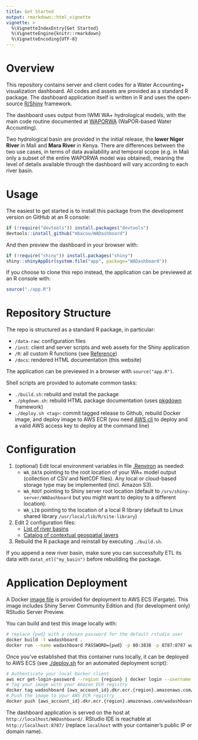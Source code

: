 ```yaml
---
title: Get Started
output: rmarkdown::html_vignette
vignette: >
  %\VignetteIndexEntry{Get Started}
  %\VignetteEngine{knitr::rmarkdown}
  %\VignetteEncoding{UTF-8}
---
```



# Overview

This repository contains server and client codes for a Water Accounting+ visualization dashboard. All codes and assets are provided as a standard R package. The dashboard application itself is written in R and uses the open-source [R/Shiny](https://shiny.rstudio.com/) framework.

The dashboard uses output from IWMI WA+ hydrological models, with the main code routine documented at [WAPORWA](https://github.com/wateraccounting/WAPORWA) (WaPOR-based Water Accounting).

Two hydrological basin are provided in the initial release, the **lower Niger River** in Mali and **Mara River** in Kenya. There are differences between the two use cases, in terms of data availability and temporal scope (e.g. in Mali only a subset of the entire WAPORWA model was obtained), meaning the level of details available through the dashboard will vary according to each river basin.

# Usage

The easiest to get started is to install this package from the development version on GitHub at an R console:

```r
if (!require("devtools")) install.packages("devtools")
devtools::install_github("mbacou/WADashboard")
```

And then preview the dashboard in your browser with:

```r
if (!require("shiny")) install.packages("shiny")
shiny::shinyAppDir(system.file("app", package="WADashboard"))
```

If you choose to clone this repo instead, the application can be previewed at an R console with:

```r
source("./app.R")
```

# Repository Structure

The repo is structured as a standard R package, in particular:

- `/data-raw`: configuration files
- `/inst`: client and server scripts and web assets for the Shiny application
- `/R`: all custom R functions (see [Reference](../reference/))
- `/docs`: rendered HTML documentation (this website)

The application can be previewed in a browser with `source("app.R")`.

Shell scripts are provided to automate common tasks: 

- `./build.sh`: rebuild and install the package
- `./pkgdown.sh`: rebuild HTML package documentation (uses [pkgdown](https://pkgdown.r-lib.org/) framework)
- `./deploy.sh <tag>`: commit tagged release to Github, rebuild Docker image, and deploy image to AWS ECR (you need [AWS cli](https://aws.amazon.com/cli/) to deploy and a valid AWS access key to deploy at the command line)


# Configuration

1. (optional) Edit local environment variables in file [.Renviron](https://github.com/mbacou/WADashboard/blob/main/.Renviron.deploy) as needed:
    -  `WA_DATA` pointing to the root location of your WA+ model output (collection of CSV and NetCDF files). Any local or cloud-based storage type may be implemented (incl. Amazon S3).
    - `WA_ROOT` pointing to Shiny server root location (default to `/srv/shiny-server/WADashboard` but you might want to deploy to a different location).
    - `WA_LIB` pointing to the location of a local R library (default to Linux shared library `/usr/local/lib/R/site-library`)  

2. Edit 2 configuration files:
    - [List of river basins](https://github.com/mbacou/WADashboard/blob/main/data-raw/json/iso3.json)
    - [Catalog of contextual geospatial layers](https://github.com/mbacou/WADashboard/blob/main/data-raw/json/LAYERS.json)  
    
3. Rebuild the R package and reinstall by executing `./build.sh`.

If you append a new river basin, make sure you can successfully ETL its data with `datat_etl("my_basin")` before rebuilding the package.


# Application Deployment

A Docker [image file](https://github.com/mbacou/WADashboard/blob/main/Dockerfile) is provided for deployment to AWS ECS (Fargate). This image includes Shiny Server Community Edition and (for development only) RStudio Server Preview.

You can build and test this image locally with:

```sh
# replace {pwd} with a chosen password for the default rstudio user
docker build -t wadashboard .
docker run --name wadashboard PASSWORD={pwd} -p 80:3838 -p 8787:8787 wadashboard
```

Once you've established that this container runs locally, it can be deployed to AWS ECS (see [./deploy.sh](https://github.com/mbacou/WADashboard/blob/main/deploy.sh) for an automated deployment script):

```sh
# Authenticate your local Docker client
aws ecr get-login-password --region {region} | docker login --username AWS --password-stdin {aws_account_id}.dkr.ecr.{region}.amazonaws.com
# Tag your image with your Amazon ECR registry
docker tag wadashboard {aws_account_id}.dkr.ecr.{region}.amazonaws.com/wadashboard
# Push the image to your AWS ECR registry
docker push {aws_account_id}.dkr.ecr.{region}.amazonaws.com/wadashboard
```

The dashboard application is served on the host at `http://localhost/WADashboard/`. RStudio IDE is reachable at `http://localhost:8787/` (replace `localhost` with your container's public IP or domain name).



